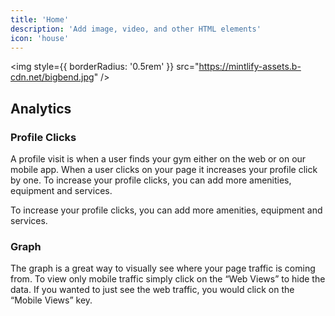 ```yaml
---
title: 'Home'
description: 'Add image, video, and other HTML elements'
icon: 'house'
---
```

<img
  style={{ borderRadius: '0.5rem' }}
  src="https://mintlify-assets.b-cdn.net/bigbend.jpg"
/>


## Analytics

### Profile Clicks

A profile visit is when a user finds your gym either on the web or on our mobile app. When a user clicks on your page it increases your profile click by one. To increase your profile clicks, you can add more amenities, equipment and services.

<Tip>

To increase your profile clicks, you can add more amenities, equipment and services.



</Tip>

### Graph

The graph is a great way to visually see where your page traffic is coming from. To view only mobile traffic simply click on the “Web Views” to hide the data. If you wanted to just see the web traffic, you would click on the “Mobile Views” key.



